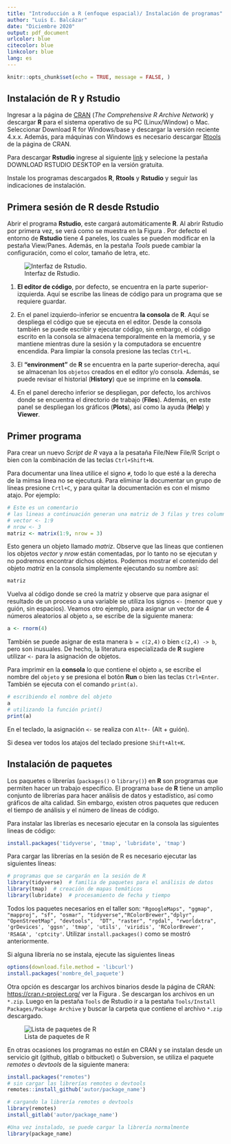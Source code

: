 ```yaml
---
title: "Introducción a R (enfoque espacial)/ Instalación de programas"
author: "Luis E. Balcázar"
date: "Diciembre 2020"
output: pdf_document
urlcolor: blue
citecolor: blue
linkcolor: blue
lang: es
---
```



```r
knitr::opts_chunk$set(echo = TRUE, message = FALSE, )
```
## Instalación de R y Rstudio
Ingresar a la página de [CRAN](https://cran.r-project.org/) (*The Comprehensive $R$ Archive Network*) y descargar **R** para el sistema operativo de su PC (Linux/Window) o Mac. Seleccionar Download R for Windows/base y descargar la versión reciente 4.x.x. Además, para máquinas con Windows es necesario descargar [Rtools](https://cran.r-project.org/bin/windows/Rtools/) de la página de CRAN. 


Para descargar **Rstudio** ingrese al siguiente  [link](https://rstudio.com/products/rstudio/) y selecione la pestaña DOWNLOAD RSTUDIO DESKTOP en la versión gratuita. 

Instale los programas descargados **R**, **Rtools** y **Rstudio** y seguir las indicaciones de instalación.

## Primera sesión de R desde Rstudio

Abrir el programa **Rstudio**, este cargará automáticamente **R**. Al abrir Rstudio por primera vez, se verá como se muestra en la Figura \ref{fig1}. Por defecto el entorno de **Rstudio** tiene 4 paneles, los cuales se pueden modificar en la pestaña View/Panes. Además, en la pestaña *Tools* puede cambiar la configuración, como el color, tamaño de letra, etc.


![Interfaz de Rstudio.\label{fig1}](otros/rstudio.png)

1) **El editor de código**, por defecto, se encuentra en la parte superior-izquierda. Aquí se escribe las líneas de código para un programa que se requiere guardar. 


2) En el panel izquierdo-inferior se encuentra **la consola** de **R**. Aquí se despliega el código que se ejecuta en el editor. Desde la consola también se puede escribir y ejecutar código, sin embargo, el código escrito en la consola se almacena temporalmente en la memoria, y se mantiene mientras dure la sesión y la computadora se encuentre encendida. Para limpiar la consola presione las teclas `Ctrl+L`. 


3) El **"environment"** de **R** se encuentra en la parte superior-derecha, aquí se almacenan los `objetos` creados en el editor y/o consola. Además, se puede revisar el historial (**History**) que se imprime en la **consola**.


4) En el panel derecho inferior se despliegan, por defecto, los archivos donde se encuentra el directorio de trabajo (**Files**). Además, en este panel se despliegan los gráficos (**Plots**), así como la ayuda (**Help**) y **Viewer**.



## Primer programa

Para crear un nuevo *Script de R* vaya a la pesataña File/New File/R Script o bien con la combinación de las teclas `Ctrl+Shift+N`.

Para documentar una línea utilice el signo `#`, todo lo que esté a la derecha de la mimsa linea no se ejecuturá. Para eliminar la documentar un grupo de líneas presione `Crtl+C`, y para quitar la documentación es con el mismo atajo. Por ejemplo:

```r
# Este es un comentario
# las lineas a continuación generan una matriz de 3 filas y tres columnas
# vector <- 1:9
# nrow <- 3
matriz <- matrix(1:9, nrow = 3)
```

Esto genera un objeto llamado *matriz*. Observe que las líneas que contienen los objetos *vector* y *nrow* están comentadas, por lo tanto no se ejecutan y no podremos encontrar dichos objetos. Podemos mostrar el contenido del objeto *matriz* en la consola simplemente ejecutando su nombre así:

```r
matriz
```

Vuelva al código donde se creó la matriz y observe que para asignar el resultado de un proceso a una variable se utiliza los signos `<-` (menor que y guión, sin espacios). Veamos otro ejemplo, para asignar un vector de 4 números aleatorios al objeto `a`, se escribe de la siguiente manera:

```r
a <- rnorm(4)
```

También se puede asignar de esta manera `b = c(2,4)` o bien `c(2,4) -> b`, pero son inusuales. De hecho, la literatura especializada de **R** sugiere utilizar `<-` para la asignación de objetos.

Para imprimir en la **consola** lo que contiene el objeto `a`, se escribe el nombre del `objeto` y se presiona el botón **Run** o bien las teclas `Ctrl+Enter`. También se ejecuta con el comando `print(a)`.

```r
# escribiendo el nombre del objeto
a
# utilizando la función print()
print(a)
```

En el teclado, la asignación `<-` se realiza con `Alt+-` (Alt + guión).

Si desea ver todos los atajos del teclado presione `Shift+Alt+K`.

## Instalación de paquetes
Los paquetes o librerías (`packages()` o `library()`) en **R** son programas que permiten hacer un trabajo específico. El programa `base` de **R** tiene un amplio conjunto de librerías para hacer análisis de datos y estadístico, así como gráficos de alta calidad. Sin embargo, existen otros paquetes que reducen el tiempo de análisis y el número de líneas de código.

Para instalar las librerías es necesario ejecutar en la consola las siguientes lineas de código:

```r
install.packages('tidyverse', 'tmap', 'lubridate', 'tmap')
```

Para cargar las librerías en la sesión de R es necesario ejecutar las siguientes líneas:

```r
# programas que se cargarán en la sesión de R
library(tidyverse)  # familia de paquetes para el análisis de datos
library(tmap)  # creación de mapas temáticos
library(lubridate)  # procesamiento de fecha y tiempo
```

Todos los paquetes necesarios en el taller son: `"RgoogleMaps", "ggmap", "mapproj", "sf", "osmar", "tidyverse","RColorBrewer","dplyr", "OpenStreetMap", "devtools",  "DT", "raster", "rgdal", "rworldxtra", 'grDevices', 'ggsn', 'tmap', 'utils', 'viridis', 'RColorBrewer', 'RSAGA', 'cptcity'`. Utilizar `install.packages()` como se mostró anteriormente.

Si alguna librería no se instala, ejecute las siguientes lineas

```r
options(download.file.method = 'libcurl')
install.packages('nombre_del_paquete')
```

Otra opción es descargar los archivos binarios desde la página de CRAN: <https://cran.r-project.org/> ver la Figura \ref{fig2}. Se descargan los archivos en un `*.zip`. Luego en la pestaña `Tools` de Rstudio ir a la pestaña `Tools/Install Packages/Package Archive` y buscar la carpeta que contiene el archivo `*.zip` descargado. 

![Lista de paquetes de R\label{fig2}](otros/lista_paquetes.png)


En otras ocasiones los programas no están en CRAN y se instalan desde un servicio git (github, gitlab o bitbucket) o Subversion, se utiliza el paquete *remotes* o *devtools* de la siguiente manera:

```r
install.packages("remotes")
# sin cargar las librerías remotes o devtools
remotes::install_github('autor/package_name')

# cargando la librería remotes o devtools
library(remotes)
install_gitlab('autor/package_name')

#Una vez instalado, se puede cargar la librería normalmente
library(package_name)
```
